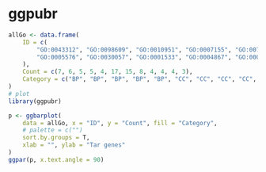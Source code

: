 
# ggpubr

```r
allGo <- data.frame(
    ID = c(
        "GO:0043312", "GO:0098609", "GO:0010951", "GO:0007155", "GO:0070268", "GO:0005886", "GO:0070062",
        "GO:0005576", "GO:0030057", "GO:0001533", "GO:0004867", "GO:0005198"
    ),
    Count = c(7, 6, 5, 5, 4, 17, 15, 8, 4, 4, 4, 3),
    Category = c("BP", "BP", "BP", "BP", "BP", "CC", "CC", "CC", "CC", "CC", "MF", "MF")
)
# plot
library(ggpubr)

p <- ggbarplot(
    data = allGo, x = "ID", y = "Count", fill = "Category",
    # palette = c("")
    sort.by.groups = T,
    xlab = "", ylab = "Tar genes"
)
ggpar(p, x.text.angle = 90)
```

